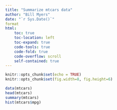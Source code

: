 ```yaml
---
title: "Summarize mtcars data"
author: "Bill Myers"
date: "`r Sys.Date()`"
format
html:
    toc: true
    toc-location: left
    toc-expand: true
    code-tools: true
    code-fold: true
    code-overflow: scroll
    self-contained: true
---
```



```r
knitr::opts_chunk$set(echo = TRUE)
knitr::opts_chunk$set(fig.width=8, fig.height=6)
```



```r
data(mtcars)
head(mtcars)
summary(mtcars)
hist(mtcars$mpg)
```




